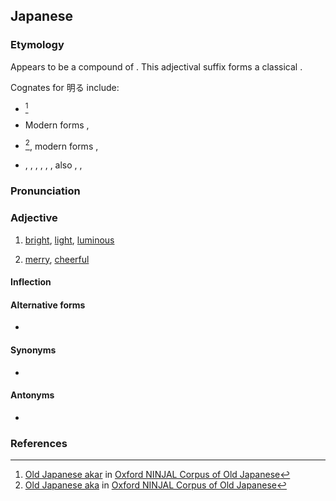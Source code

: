 ==Japanese==
{{ja-kanjitab|あか}}

===Etymology===
Appears to be a compound of {{w|Classical Japanese}} {{com|ja|明る|tr1=akaru|t1=to brighten|し|tr2=shi|t2=adjectival suffix}}. This adjectival suffix forms a classical {{m|ja|ク活用|tr=ku-katsuyō|t=ku-adjective}}.

Cognates for 明る include:

* {{der|ja|ojp|明る|akar-|t=to brighten, to redden}}<ref>[https://oncoj.orinst.ox.ac.uk/cgi-bin/oncoj_dictionary.sh?search=L030012 Old Japanese akar] in [https://oncoj.ninjal.ac.jp/ Oxford NINJAL Corpus of Old Japanese]</ref>

* Modern forms {{m|ja|明かす|tr=akasu|t=to reveal, to pass through the night}}, {{m|ja|明ける|tr=akeru|t=to dawn}}

* {{der|ja|ojp|赤|aka|t=red}}<ref>[https://oncoj.orinst.ox.ac.uk/cgi-bin/oncoj_dictionary.sh?search=L007016 Old Japanese aka] in [https://oncoj.ninjal.ac.jp/ Oxford NINJAL Corpus of Old Japanese]</ref>, modern forms {{m|ja|赤|tr=aka|t=red, noun}}, {{m|ja|赤い|tr=akai|t=red, adjective}}

* {{cog|jpx-pro|*aka}}, {{cog|jpx-ryu-pro|*aka}}, {{cog|xug|赤|tr=hakā}}, {{cog|mvi|赤|tr=aka}}, {{cog|ryn|赤|tr=aka}}, {{cog|ryu|赤|tr=aka}}, also {{cog|ryu|赤さん|tr=akasan}}, {{cog|rys|赤|tr=aka}}, {{cog|yoi|赤|tr=aga}}

===Pronunciation===
{{ja-pron|あかるい}}
{{ja-ojad}}

===Adjective===
{{ja-adj|infl=i|あかるい}}

# [[bright]], [[light]], [[luminous]]
#: {{ja-usex|'''明るい''' 日差し が あたり を 照らして いた。|'''あかるい''' ひざし が あたり を てらして いた。|The '''bright''' sunshine illuminated the area.}}
# [[merry]], [[cheerful]]
#: {{ja-usex|電%話 の 向こう から '''明るい''' 声 が 返って きた。|でん%わ の むこう から '''あかるい''' こえ が かえって きた。|A '''cheerful''' voice answered the phone.}}

====Inflection====
{{ja-i|あかる}}

====Alternative forms====
* {{ja-r|明い|あかるい}}

====Synonyms====
* {{ja-r|鮮%明|せん%めい}}

====Antonyms====
* {{sense|bright}} {{ja-r|暗い|くらい}}

===References===
<references/>